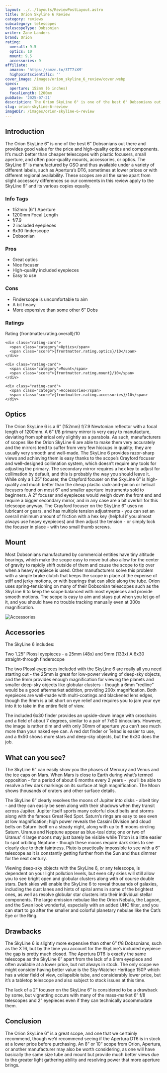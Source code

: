 ```yaml
---
layout: ../../layouts/ReviewPostLayout.astro
title: Orion Skyline 6 Review
category: reviews
subcategory: telescopes
telescopeType: Dobsonian
writer: Zane Landers
brand: Orion
rating:
  overall: 9.5
  optics: 10
  mount: 9.5
  accessories: 9
affiliate:
  amazon: 'https://amzn.to/3TT7iXM'
  highpointscientific: ''
cover_image: /images/orion_skyline_6_review/cover.webp
specs:
  aperture: 152mm (6 inches)
  focalLength: 1200mm
pubDate: '2025-07-21'
description: The Orion SkyLine 6" is one of the best 6" Dobsonians out there.
slug: orion-skyline-6-review
imageDir: /images/orion-skyline-6-review
---
```


<h2>Introduction</h2>

<p class="highlight">The Orion SkyLine 6” is one of the best 6” Dobsonians out there and provides good value for the price and high-quality optics and components. It’s much better than cheaper telescopes with plastic focusers, small aperture, and often poor-quality mounts, accessories, or optics. The SkyLine 6” is manufactured by GSO and thus available under a variety of different labels, such as Apertura’s DT6, sometimes at lower prices or with different regional availability. These scopes are all the same apart from slight accessory differences so our comments in this review apply to the SkyLine 6” and its various copies equally.</p>
<section class="info-tags">
  <h3>Info Tags</h3>
  <ul>
    <li>152mm (6”) Aperture</li>
    <li>1200mm Focal Length</li>
    <li>f/7.9</li>
    <li>2 included eyepieces</li>
    <li>6x30 finderscope</li>
    <li>Dobsonian</li>
  </ul>
</section>

<section class="pros-cons">
  <div class="pros-block">
    <h3>Pros</h3>
    <ul>
        <li>Great optics</li>
        <li>Nice focuser</li>
        <li>High-quality included eyepieces</li>
        <li>Easy to use</li>
    </ul>
  </div>
  <div class="cons-block">
    <h3>Cons</h3>
    <ul>
        <li>Finderscope is uncomfortable to aim</li>
        <li>A bit heavy</li>
        <li>More expensive than some other 6” Dobs</li>
    </ul>
  </div>
</section>

<section class="ratings">
  <h3>Ratings</h3>
  <div class="ratings-grid">
    <div class="rating-card">
      <span class="category">Rating</span>
      <span class="score">{frontmatter.rating.overall}/10</span>
    </div>

    <div class="rating-card">
      <span class="category">Optics</span>
      <span class="score">{frontmatter.rating.optics}/10</span>
    </div>

    <div class="rating-card">
      <span class="category">Mount</span>
      <span class="score">{frontmatter.rating.mount}/10</span>
    </div>

    <div class="rating-card">
      <span class="category">Accessories</span>
      <span class="score">{frontmatter.rating.accessories}/10</span>
    </div>
  </div>
</section>

<Affiliates affiliate={frontmatter.affiliate} />

<h2>Optics</h2>

The Orion SkyLine 6 is a 6” (152mm) f/7.9 Newtonian reflector with a focal length of 1200mm.
A 6” f/8 primary mirror is very easy to manufacture, deviating from spherical only slightly as a parabola. As such, manufacturers of scopes like the Orion SkyLine 6 are able to make them very accurately and the mirrors tend to suffer from very few hiccups in quality; they are usually very smooth and well-made. The SkyLine 6 provides razor-sharp views and achieving them is easy thanks to the scope’s Crayford focuser and well-designed collimation system, which doesn’t require any tools for adjusting the primary. The secondary mirror requires a hex key to adjust for collimation by default, and this is probably the way you should leave it.
While only a 1.25” focuser, the Crayford focuser on the SkyLine 6” is high-quality and much better than the cheap plastic rack-and-pinion or helical focusers found on most 6” and smaller aperture instruments sold to beginners. A 2” focuser and eyepieces would weigh down the front end and require a bigger secondary mirror, and in any case are a bit overkill for this telescope anyway. The Crayford focuser on the SkyLine 6” uses no lubricant or gears, and has multiple tension adjustments - you can set an overall minimum amount of friction with a hex key (helpful if you almost always use heavy eyepieces) and then adjust the tension - or simply lock the focuser in place - with two small thumb screws.
<h2>Mount</h2>
<p>Most Dobsonians manufactured by commercial entities have tiny altitude bearings, which make the scope easy to move but also allow for the center of gravity to rapidly shift outside of them and cause the scope to tip over when a heavy eyepiece is used. Other manufacturers solve this problem with a simple brake clutch that keeps the scope in place at the expense of stiff and jerky motions, or with bearings that can slide along the tube. Orion uses spring-tensioning on many of their Dobsonian telescopes such as the SkyLine 6 to keep the scope balanced with most eyepieces and provide smooth motions. The scope is easy to aim and stays put when you let go of it, and you should have no trouble tracking manually even at 300x magnification.</p>
<img class="post-image post-image-sm" src="/images/orion_skyline_6_review/accessories.webp" alt="Accessories"></img>
<h2>Accessories</h2>

The SkyLine 6 includes:
<p>Two 1.25” Plossl eyepieces - a 25mm (48x) and 9mm (133x)
A 6x30 straight-through finderscope</p>
<p>The two Plossl eyepieces included with the SkyLine 6 are really all you need starting out - the 25mm is great for low-power viewing of deep-sky objects, and the 9mm provides enough magnification for viewing the planets and smaller deep-sky objects like globular clusters - though a 6mm “redline” would be a good aftermarket addition, providing 200x magnification. Both eyepieces are well-made with multi-coatings and blackened lens edges, though the 9mm is a bit short on eye relief and requires you to jam your eye into it to take in the entire field of view.</p>
<p>The included 6x30 finder provides an upside-down image with crosshairs and a field of about 7 degrees, similar to a pair of 7x50 binoculars. However, the image is rather dim and with only 30mm of aperture you can’t see much more than your naked eye can. A red dot finder or Telrad is easier to use, and a 9x50 shows more stars and deep-sky objects, but the 6x30 does the job.</p>
<h2>What can you see?</h2>

<p>The SkyLine 6” can easily show you the phases of Mercury and Venus and the ice caps on Mars. When Mars is close to Earth during what’s termed opposition - for a period of about 6 months every 2 years -  you’ll be able to resolve a few dark markings on its surface at high magnification. The Moon shows thousands of craters and other surface details.</p>
<p>The SkyLine 6” clearly resolves the moons of Jupiter into disks - albeit tiny - and they can easily be seen along with their shadows when they transit across Jupiter. Jupiter itself sports many colorful cloud belts and storms along with the famous Great Red Spot. Saturn’s rings are easy to see even at low magnification; high power reveals the Cassini Division and cloud belts on Saturn itself on a steady night, along with up to 8 moons circling Saturn. Uranus and Neptune appear as blue-teal dots; one or two of Uranus’ 4 large moons may just barely be visible while Triton is a little easier to spot orbiting Neptune - though these moons require dark skies to see clearly due to their faintness. Pluto is practically impossible to see with a 6” telescope as it is constantly getting further from the Sun and thus dimmer for the next century.</p>
<p>Viewing deep-sky objects with the SkyLine 6, or any telescope, is dependent on your light pollution levels, but even city skies will still allow you to see bright open and globular clusters along with of course double stars. Dark skies will enable the SkyLine 6 to reveal thousands of galaxies, including the dust lanes and hints of spiral arms in some of the brightest ones, as well as resolve globular star clusters into their individual stellar components. The large emission nebulae like the Orion Nebula, the Lagoon, and the Swan look wonderful, especially with an added UHC filter, and you can start to go after the smaller and colorful planetary nebulae like the Cat’s Eye or the Ring.</p>
<h2>Drawbacks</h2>

<p>The SkyLine 6 is slightly more expensive than other 6” f/8 Dobsonians, such as the XT6, but by the time you account for the SkyLine’s included eyepiece the gap is pretty much closed. The Apertura DT6 is exactly the same telescope as the SkyLine 6” apart from the lack of a 9mm eyepiece and often available at a lower price, but not always in stock. The only scope we might consider having better value is the Sky-Watcher Heritage 150P which has a wider field of view, collapsible tube, and considerably lower price, but it’s a tabletop telescope and also subject to stock issues at this time.</p>
<p>The lack of a 2” focuser on the SkyLine 6” is considered to be a drawback by some, but vignetting occurs with many of the mass-market 6” f/8 telescopes and 2” eyepieces even if they can technically accommodate them.</p>
<h2>Conclusion</h2>

<p>The Orion SkyLine 6” is a great scope, and one that we certainly recommend, though we’d recommend seeing if the Apertura DT6 is in stock at a lower price before purchasing. An 8” or 10” scope from Orion, Apertura, or another manufacturer may also be worth considering, as one will have basically the same size tube and mount but provide much better views due to the greater light gathering ability and resolving power that more aperture brings.</p>

